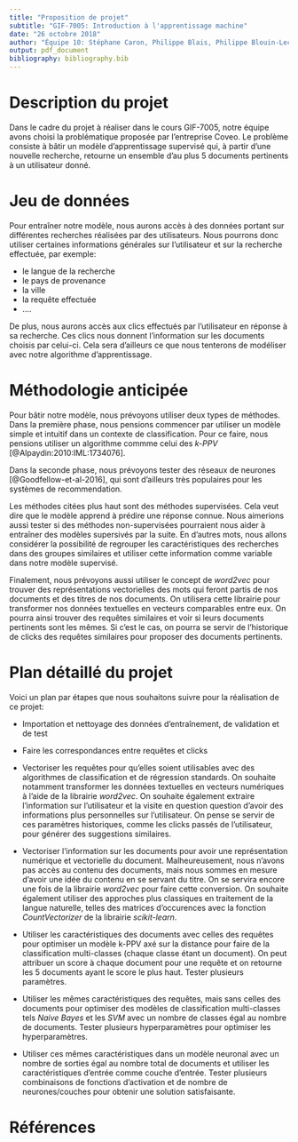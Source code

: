 ```yaml
---
title: "Proposition de projet"
subtitle: "GIF-7005: Introduction à l'apprentissage machine"
date: "26 octobre 2018"
author: "Équipe 10: Stéphane Caron, Philippe Blais, Philippe Blouin-Leclerc, Samuel Lévesque et William Bourget"
output: pdf_document
bibliography: bibliography.bib
---
```


# Description du projet

Dans le cadre du projet à réaliser dans le cours GIF-7005, notre équipe avons choisi la problématique proposée par l'entreprise Coveo. Le problème consiste à bâtir un modèle d'apprentissage supervisé qui, à partir d'une nouvelle recherche, retourne un ensemble d'au plus 5 documents pertinents à un utilisateur donné. 

# Jeu de données

Pour entraîner notre modèle, nous aurons accès à des données portant sur différentes recherches réalisées par des utilisateurs. Nous pourrons donc utiliser certaines informations générales sur l'utilisateur et sur la recherche effectuée, par exemple:

- le langue de la recherche
- le pays de provenance
- la ville 
- la requête effectuée
- ....

De plus, nous aurons accès aux clics effectués par l'utilisateur en réponse à sa recherche. Ces clics nous donnent l'information sur les documents choisis par celui-ci. Cela sera d'ailleurs ce que nous tenterons de modéliser avec notre algorithme d'apprentissage.

# Méthodologie anticipée

Pour bâtir notre modèle, nous prévoyons utiliser deux types de méthodes. Dans la première phase, nous pensions commencer par utiliser un modèle simple et intuitif dans un contexte de classification. Pour ce faire, nous pensions utiliser un algorithme commme celui des *k-PPV* [@Alpaydin:2010:IML:1734076]. 

Dans la seconde phase, nous prévoyons tester des réseaux de neurones [@Goodfellow-et-al-2016], qui sont d'ailleurs très populaires pour les systèmes de recommendation.

Les méthodes citées plus haut sont des méthodes supervisées. Cela veut dire que le modèle apprend à prédire une réponse connue. Nous aimerions aussi tester si des méthodes non-supervisées pourraient nous aider à entraîner des modèles supersivés par la suite. En d'autres mots, nous allons considérer la possibilité de regrouper les caractéristiques des recherches dans des groupes similaires et utiliser cette information comme variable dans notre modèle supervisé.

Finalement, nous prévoyons aussi utiliser le concept de *word2vec* pour trouver des représentations vectorielles des mots qui feront partis de nos documents et des titres de nos documents. On utilisera cette librairie pour transformer nos données textuelles en vecteurs comparables entre eux. On pourra ainsi trouver des requêtes similaires et voir si leurs documents pertinents sont les mêmes. Si c'est le cas, on pourra se servir de l'historique de clicks des requêtes similaires pour proposer des documents pertinents.

# Plan détaillé du projet

Voici un plan par étapes que nous souhaitons suivre pour la réalisation de ce projet:

+ Importation et nettoyage des données d'entraînement, de validation et de test

+ Faire les correspondances entre requêtes et clicks

+ Vectoriser les requêtes pour qu'elles soient utilisables avec des algorithmes de classification et de régression standards. On souhaite notamment transformer les données textuelles en vecteurs numériques à l'aide de la librairie *word2vec*. On souhaite également extraire l'information sur l'utilisateur et la visite en question question d'avoir des informations plus personnelles sur l'utilisateur. On pense se servir de ces paramètres historiques, comme les clicks passés de l'utilisateur, pour générer des suggestions similaires.

+ Vectoriser l'information sur les documents pour avoir une représentation numérique et vectorielle du document. Malheureusement, nous n'avons pas accès au contenu des documents, mais nous sommes en mesure d'avoir une idée du contenu en se servant du titre. On se servira encore une fois de la librairie *word2vec* pour faire cette conversion. On souhaite également utiliser des approches plus classiques en traitement de la langue naturelle, telles des matrices d'occurences avec la fonction *CountVectorizer* de la librairie *scikit-learn*.

+ Utiliser les caractéristiques des documents avec celles des requêtes pour optimiser un modèle k-PPV axé sur la distance pour faire de la classification multi-classes (chaque classe étant un document). On peut attribuer un score à chaque document pour une requête et on retourne les 5 documents ayant le score le plus haut. Tester plusieurs paramètres.

+ Utiliser les mêmes caractéristiques des requêtes, mais sans celles des documents pour optimiser des modèles de classification multi-classes tels *Naive Bayes* et les *SVM* avec un nombre de classes égal au nombre de documents. Tester plusieurs hyperparamètres pour optimiser les hyperparamètres.

+ Utiliser ces mêmes caractéristiques dans un modèle neuronal avec un nombre de sorties égal au nombre total de documents et utiliser les caractéristiques d'entrée comme couche d'entrée. Tester plusieurs combinaisons de fonctions d'activation et de nombre de neurones/couches pour obtenir une solution satisfaisante.

# Références
